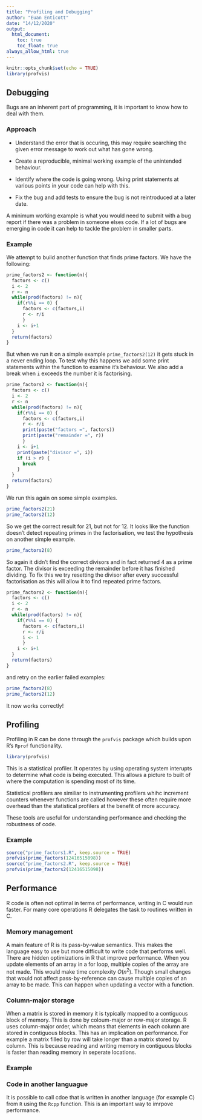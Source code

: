 ```yaml
---
title: "Profiling and Debugging"
author: "Euan Enticott"
date: "14/12/2020"
output: 
  html_document:
    toc: true
    toc_float: true
always_allow_html: true
---
```


```r
knitr::opts_chunk$set(echo = TRUE)
library(profvis)

```

## Debugging
Bugs are an inherent part of programming, it is important to know how to deal with them.

### Approach
* Understand the error that is occuring, this may require searching the given error message to work out what has gone wrong.

* Create a reproducible, minimal working example of the unintended behaviour. 

* Identify where the code is going wrong. Using print statements at various points in your code can help with this.

* Fix the bug and add tests to ensure the bug is not reintroduced at a later date.

A minimum working example is what you would need to submit with a bug report if there was a problem in someone elses code. If a lot of bugs are emerging in code it can help to tackle the problem in smaller parts.

### Example

We attempt to build another function that finds prime factors. We have the following:
```r
prime_factors2 <- function(n){
  factors <- c()
  i <- 2
  r <- n
  while(prod(factors) != n){
    if(r%%i == 0) {
      factors <- c(factors,i)
      r <- r/i
      }
    i <- i+1
  }
  return(factors)
}

```
But when we run it on a simple example `prime_factors2(12)` it gets stuck in a never ending loop. To test why this happens we add some print statements within the function to examine it's behaviour. We also add a break when `i` exceeds the number it is factorising.
```r
prime_factors2 <- function(n){
  factors <- c()
  i <- 2
  r <- n
  while(prod(factors) != n){
    if(r%%i == 0) {
      factors <- c(factors,i)
      r <- r/i
      print(paste("factors =", factors))
      print(paste("remainder =", r))
      }
    i <- i+1
    print(paste("divisor =", i))
    if (i > r) {
      break
    }
  }
  return(factors)
}

```

We run this again on some simple examples.

```r
prime_factors2(21)
prime_factors2(12)
```

So we get the correct result for 21, but not for 12. It looks like the function doesn't detect repeating primes in the factorisation, we test the hypothesis on another simple example.

```r
prime_factors2(8)
```

So again it didn't find the correct divisors and in fact returned 4 as a prime factor. The divisor is exceeding the remainder before it has finished dividing. To fix this we try resetting the divisor after every successful factorisation as this will allow it to find repeated prime factors.

```r
prime_factors2 <- function(n){
  factors <- c()
  i <- 2
  r <- n
  while(prod(factors) != n){
    if(r%%i == 0) {
      factors <- c(factors,i)
      r <- r/i
      i <- 1
      }
    i <- i+1
  }
  return(factors)
}

```

and retry on the earlier failed examples:
```r
prime_factors2(8)
prime_factors2(12)
```

It now works correctly!

## Profiling
Profiling in R can be done through the `profvis` package which builds upon R's `Rprof` functionality. 

```r
library(profvis)
```

This is a statistical profiler. It operates by using operating system interupts to determine what code is being executed. This allows a picture to built of where the computation is spending most of its time. 

Statistical profilers are similiar to instrumenting profilers whihc increment counters whenever functions are called however these often require more overhead than the statistical profilers at the benefit of more accuracy. 

These tools are useful for understanding performance and checking the robustness of code. 

### Example
```r
source("prime_factors1.R", keep.source = TRUE)
profvis(prime_factors(12416515098))
source("prime_factors2.R", keep.source = TRUE)
profvis(prime_factors2(12416515098))
```

## Performance
R code is often not optimal in terms of performance, writing in C would run faster. For many core operations R delegates the task to routines written in C.

### Memory management
A main feature of R is its pass-by-value semantics. This makes the language easy to use but more difficult to write code that performs well. There are hidden optimizations in R that improve performance. When you update elements of an array in a for loop, multiple copies of the array are not made. This would make time complexity $O(n^2)$. Though small changes that would not affect pass-by-reference can cause multiple copies of an array to be made. This can happen when updating a vector with a function. 

### Column-major storage
When a matrix is stored in memory it is typically mapped to a contiguous block of memory. This is done by coloum-major or row-major storage. R uses column-major order, which means that elements in each column are stored in contiguous blocks. This has an implication on performance. For example a matrix filled by row will take longer than a matrix stored by column. This is because reading and writing memory in contiguous blocks is faster than reading memory in seperate locations. 

### Example

### Code in another languague
It is possible to call cdoe that is written in another language (for example C) from `R` using the `Rcpp` function. This is an important way to imrpove performance.
